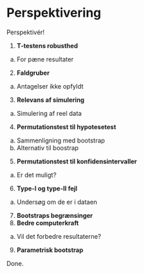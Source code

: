 # Perspektivering

Perspektivér! 

1. __T-testens robusthed__
  a. For pæne resultater
2. __Faldgruber__
  a. Antagelser ikke opfyldt
3. __Relevans af simulering__
  a. Simulering af reel data
4. __Permutationstest til hypotesetest__
  a. Sammenligning med bootstrap
  b. Alternativ til boostrap
5. __Permutationstest til konfidensintervaller__
  a. Er det muligt?
6. __Type-I og type-II fejl__
  a. Undersøg om de er i dataen
7. __Bootstraps begrænsinger__
8. __Bedre computerkraft__
  a. Vil det forbedre resultaterne?
9. __Parametrisk bootstrap__

Done.
